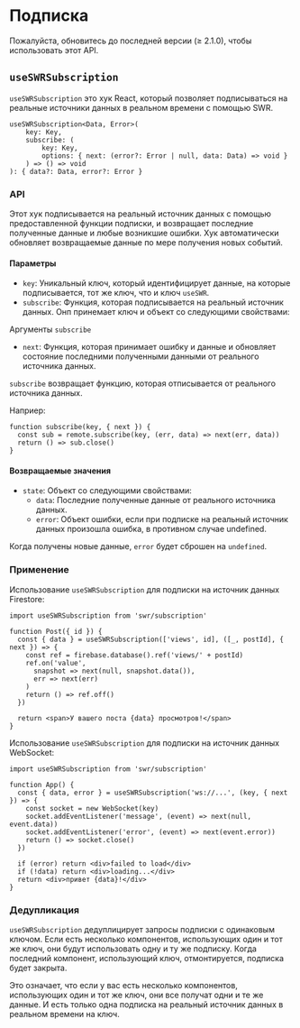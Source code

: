
# Подписка

<Callout emoji="✅">
  Пожалуйста, обновитесь до последней версии (≥ 2.1.0), чтобы использовать этот API.
</Callout>

## `useSWRSubscription`

`useSWRSubscription` это хук React, который позволяет подписываться на реальные источники данных в реальном времени с помощью SWR.

```tsx
useSWRSubscription<Data, Error>(
    key: Key,
    subscribe: (
        key: Key,
        options: { next: (error?: Error | null, data: Data) => void }
    ) => () => void
): { data?: Data, error?: Error }
```

### API

Этот хук подписывается на реальный источник данных с помощью предоставленной функции подписки, и возвращает последние полученные данные и любые возникшие ошибки. Хук автоматически обновляет возвращаемые данные по мере получения новых событий.

#### Параметры

- `key`: Уникальный ключ, который идентифицирует данные, на которые подписывается, тот же ключ, что и ключ `useSWR`.
- `subscribe`: Функция, которая подписывается на реальный источник данных. Онп принемает ключ и объект со следующими свойствами:


Аргументы `subscribe`
- `next`: Функция, которая принимает ошибку и данные и обновляет состояние последними полученными данными от реального источника данных.

`subscribe` возвращает функцию, которая отписывается от реального источника данных.


Наприер:

```tsx
function subscribe(key, { next }) {
  const sub = remote.subscribe(key, (err, data) => next(err, data))
  return () => sub.close()
}
```


#### Возвращаемые значения

- `state`: Объект со следующими свойствами:
  - `data`: Последние полученные данные от реального источника данных.
  - `error`: Объект ошибки, если при подписке на реальный источник данных произошла ошибка, в противном случае undefined.


Когда получены новые данные, `error` будет сброшен на `undefined`.

### Применение

Использование `useSWRSubscription` для подписки на источник данных Firestore:

```tsx
import useSWRSubscription from 'swr/subscription'

function Post({ id }) {
  const { data } = useSWRSubscription(['views', id], ([_, postId], { next }) => {
    const ref = firebase.database().ref('views/' + postId)
    ref.on('value',
      snapshot => next(null, snapshot.data()),
      err => next(err)
    )
    return () => ref.off()
  })

  return <span>У вашего поста {data} просмотров!</span>
}
```

Использование `useSWRSubscription` для подписки на источник данных WebSocket:

```tsx
import useSWRSubscription from 'swr/subscription'

function App() {
  const { data, error } = useSWRSubscription('ws://...', (key, { next }) => {
    const socket = new WebSocket(key)
    socket.addEventListener('message', (event) => next(null, event.data))
    socket.addEventListener('error', (event) => next(event.error))
    return () => socket.close()
  })

  if (error) return <div>failed to load</div>
  if (!data) return <div>loading...</div>
  return <div>привет {data}!</div>
}
```

### Дедупликация

`useSWRSubscription` дедуплицирует запросы подписки с одинаковым ключом.
Если есть несколько компонентов, использующих один и тот же ключ, они будут использовать одну и ту же подписку.
Когда последний компонент, использующий ключ, отмонтируется, подписка будет закрыта.

Это означает, что если у вас есть несколько компонентов, использующих один и тот же ключ, они все получат одни и те же данные.
И есть только одна подписка на реальный источник данных в реальном времени на ключ.
